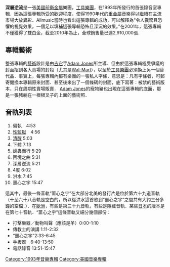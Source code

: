 '''深層逆流'''是一張[[美國|美國]][[前衛金屬|前衛金屬]]樂團，[[工具樂團|工具樂團]]，在1993年所發行的首張錄音室專輯．因為這張專輯所受的歡迎程度，使得1990年代的[[重金属音乐|重金屬]]音樂得以繼續在主流市場大放異彩．Allmusic當時也看出這張專輯的成功，可以解釋為“令人震驚且恐懼的視覺效果，一個足以填補這張專輯恐怖且深沉的效果。”在2001年，這張專輯不僅獲得了雙白金，截至2010年為止，全球銷售量已達2,910,000張.

==專輯藝術==

整張專輯的[[藝術|藝術]]設計是由[[吉它|吉它]]手[[Adam_Jones|Adam Jones]]所主導．但由於這張專輯極受爭議的封面招到各大賣場的封殺（尤其是[[Wal-Mart|Wal-Mart]]），以至於[[工具樂團|工具樂團]]必須換上另一個替代品．事實上，每張專輯內都有樂團的一張私人字條，意思是：凡有字條者，可郵寄閱換本專輯原來封面．甚至後來出了一個條碼的封面，底下寫著：被禁的藝術版本，只在周期性賣場販賣．
[[Adam_Jones|Adam Jones]]的寵物豬也出現在這張專輯的底面，那是一張豬躺在一根根叉子的上面的藝術照．

==音軌列表==

#偏執　4:53
#[[性監獄|性監獄]]　4:56
#[[清醒|清醒]] 5:03
#下體 7:13
#蠕蟲而行 5:29
#困境之曲 5:31
#深層逆流 5:21
#4度 6:02
#洪水 7:45
#噩心之宇 15:47

這其中，最後一條音軌“噩心之宇”在大部分北美的發行片是位於第六十九道音軌（十至六十八音軌是空白的，所以從洪水這首歌到“噩心之宇”之間共有大約三分多鐘的空檔．）．在[[歐洲|歐洲]]，有些是第三十九音軌，有些是隱藏音軌．某些[[日本|日本]]的版本是在第七十音軌．“噩心之宇”這條音軌又細分幾個部份：

* 打擊樂器／動物叫聲（應該是羊）0:00-1:10
* 傳教士的演講 1:11-2:32
* “噩心之宇”2:33-6:45
* 手板器　6:40-13:50
* 電話錄音 13:51-15:47

[[Category:1993年音樂專輯|Category:1993年音樂專輯]]
[[Category:美國音樂專輯|Category:美國音樂專輯]]